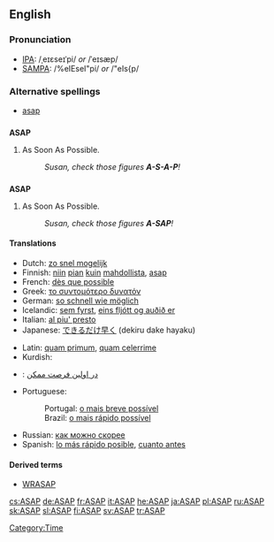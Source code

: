 ==English==

===Pronunciation===
*[[IPA]]: /ˌeɪɛseɪˈpi/ ''or'' /ˈeɪsæp/
*[[SAMPA]]: /%eIEseI"pi/ ''or'' /"eIs{p/

===Alternative spellings===
*[[asap]]

==={{initialism}}===
'''ASAP'''

# As Soon As Possible.
#: ''Susan, check those figures '''A-S-A-P'''!''

==={{acronym}}===
'''ASAP'''

# As Soon As Possible.
#: ''Susan, check those figures '''A-SAP'''!''

====Translations====
{{top}}
*Dutch: [[zo snel mogelijk]]
*Finnish: [[niin]] [[pian]] [[kuin]] [[mahdollinen|mahdollista]], [[asap]]
*French: [[dès que possible]]
*Greek: [[το συντομότερο δυνατόν]]
*German: [[so schnell wie möglich]]
*Icelandic: [[sem fyrst]], [[eins fljótt og auðið er]]
*Italian: [[al piu' presto]]
*Japanese: [[できるだけ早く]] (dekiru dake hayaku)
{{mid}}
*Latin: [[quam primum]], [[quam celerrime]]
*Kurdish: {{KUchar|[[به‌ زووترین کات]]}}
*{{ttbc|Persian}}: [[در اولين فرصت ممكن]]
*Portuguese:
*:Portugal: [[o mais breve possível]]
*:Brazil: [[o mais rápido possível]]
*Russian: [[как можно скорее]]
*Spanish: [[lo más rápido posible]], [[cuanto antes]]
{{bottom}}

====Derived terms====
* [[WRASAP]]

[[Category:Time]]

[[cs:ASAP]]
[[de:ASAP]]
[[fr:ASAP]]
[[it:ASAP]]
[[he:ASAP]]
[[ja:ASAP]]
[[pl:ASAP]]
[[ru:ASAP]]
[[sk:ASAP]]
[[sl:ASAP]]
[[fi:ASAP]]
[[sv:ASAP]]
[[tr:ASAP]]